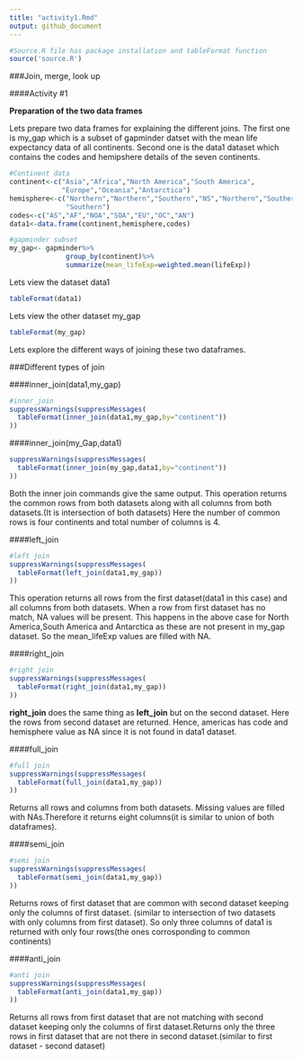 ```yaml
---
title: "activity1.Rmd"
output: github_document
---
```



```r
#Source.R file has package installation and tableFormat function 
source('source.R')
```

###Join, merge, look up

####Activity #1

**Preparation of the two data frames**

Lets prepare two data frames for explaining the different joins. The first one is
my_gap which is a subset of gapminder datset with the mean life expectancy data of all continents. Second one is the data1 dataset which contains the codes and hemipshere details of the seven continents. 

```r
#Continent data
continent<-c("Asia","Africa","North America","South America",
             "Europe","Oceania","Antarctica")
hemisphere<-c("Northern","Northern","Southern","NS","Northern","Southern",
              "Southern")
codes<-c("AS","AF","NOA","SOA","EU","OC","AN")
data1<-data.frame(continent,hemisphere,codes)

#gapminder subset
my_gap<- gapminder%>%
              group_by(continent)%>%
              summarize(mean_lifeExp=weighted.mean(lifeExp))

```

Lets view the dataset data1

```r
tableFormat(data1)
```

Lets view the other dataset my_gap

```r
tableFormat(my_gap)
```

Lets explore the different ways of joining these two dataframes.

###Different types of join

####inner_join(data1,my_gap)
```r
#inner_join
suppressWarnings(suppressMessages(
  tableFormat(inner_join(data1,my_gap,by="continent"))
))
```

####inner_join(my_Gap,data1)

```r
suppressWarnings(suppressMessages(
  tableFormat(inner_join(my_gap,data1,by="continent"))
))
```

Both the inner join commands give the same output. This operation returns the common rows from both datasets along with all columns from both datasets.(It is intersection of both datasets) Here the number of common rows is four continents and total number of columns is 4.

####left_join

```r
#left join
suppressWarnings(suppressMessages(
  tableFormat(left_join(data1,my_gap))
))
```
This operation returns all rows from the first dataset(data1 in this case) and all columns from both datasets. When a row from first dataset has no match, NA values will be present. This happens in the above case for North America,South America and Antarctica as these are not present in my_gap dataset. So the mean_lifeExp values are filled with NA. 

####right_join

```r
#right join
suppressWarnings(suppressMessages(
  tableFormat(right_join(data1,my_gap))
))
```
**right_join** does the same thing as **left_join** but on the second dataset. Here the rows from second dataset are returned. Hence, americas has code and hemisphere value as NA since it is not found in data1 dataset. 

####full_join

```r
#full join
suppressWarnings(suppressMessages(
  tableFormat(full_join(data1,my_gap))
))
```
Returns all rows and columns from both datasets. Missing values are filled with NAs.Therefore it returns eight columns(it is similar to union of both dataframes).

####semi_join

```r
#semi join
suppressWarnings(suppressMessages(
  tableFormat(semi_join(data1,my_gap))
))
```
Returns rows of first dataset that are common with second dataset keeping only the columns of first dataset. (similar to intersection of two datasets with only columns from first dataset). So only three columns of data1 is returned with only four rows(the ones corrosponding to common continents)

####anti_join

```r
#anti join
suppressWarnings(suppressMessages(
  tableFormat(anti_join(data1,my_gap))
))
```
Returns all rows from first dataset that are not matching with second dataset keeping only the columns of first dataset.Returns only the three rows in first dataset that are not there in second dataset.(similar to first dataset - second dataset)


